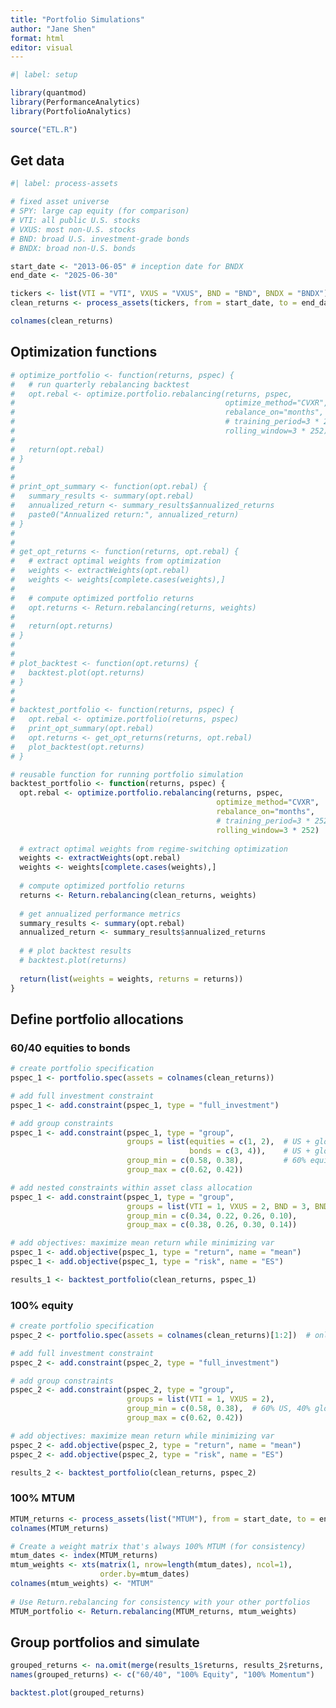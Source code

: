 ```yaml
---
title: "Portfolio Simulations"
author: "Jane Shen"
format: html
editor: visual
---
```


```r
#| label: setup

library(quantmod)
library(PerformanceAnalytics)
library(PortfolioAnalytics)

source("ETL.R")
```

## Get data

```r
#| label: process-assets

# fixed asset universe
# SPY: large cap equity (for comparison)
# VTI: all public U.S. stocks
# VXUS: most non-U.S. stocks
# BND: broad U.S. investment-grade bonds
# BNDX: broad non-U.S. bonds

start_date <- "2013-06-05" # inception date for BNDX
end_date <- "2025-06-30"

tickers <- list(VTI = "VTI", VXUS = "VXUS", BND = "BND", BNDX = "BNDX")
clean_returns <- process_assets(tickers, from = start_date, to = end_date) # xts object

colnames(clean_returns)
```

## Optimization functions

```r
# optimize_portfolio <- function(returns, pspec) {
#   # run quarterly rebalancing backtest
#   opt.rebal <- optimize.portfolio.rebalancing(returns, pspec,
#                                               optimize_method="CVXR",
#                                               rebalance_on="months",
#                                               # training_period=3 * 252, # 3 years is the default
#                                               rolling_window=3 * 252)
# 
#   return(opt.rebal)
# }
# 
# 
# print_opt_summary <- function(opt.rebal) {
#   summary_results <- summary(opt.rebal)
#   annualized_return <- summary_results$annualized_returns 
#   paste0("Annualized return:", annualized_return)
# }
# 
# 
# get_opt_returns <- function(returns, opt.rebal) {
#   # extract optimal weights from optimization
#   weights <- extractWeights(opt.rebal)
#   weights <- weights[complete.cases(weights),]
# 
#   # compute optimized portfolio returns
#   opt.returns <- Return.rebalancing(returns, weights)
# 
#   return(opt.returns)
# }
# 
# 
# plot_backtest <- function(opt.returns) {
#   backtest.plot(opt.returns)
# }
# 
# 
# backtest_portfolio <- function(returns, pspec) {
#   opt.rebal <- optimize.portfolio(returns, pspec)
#   print_opt_summary(opt.rebal)
#   opt.returns <- get_opt_returns(returns, opt.rebal)
#   plot_backtest(opt.returns)
# }
```

```r
# reusable function for running portfolio simulation
backtest_portfolio <- function(returns, pspec) {
  opt.rebal <- optimize.portfolio.rebalancing(returns, pspec,
                                              optimize_method="CVXR",
                                              rebalance_on="months",
                                              # training_period=3 * 252, # 3 years is the default
                                              rolling_window=3 * 252)
  
  # extract optimal weights from regime-switching optimization  
  weights <- extractWeights(opt.rebal)  
  weights <- weights[complete.cases(weights),]  
    
  # compute optimized portfolio returns  
  returns <- Return.rebalancing(clean_returns, weights)  
  
  # get annualized performance metrics  
  summary_results <- summary(opt.rebal)  
  annualized_return <- summary_results$annualized_returns 
  
  # # plot backtest results
  # backtest.plot(returns)
  
  return(list(weights = weights, returns = returns))
}
```

## Define portfolio allocations

### 60/40 equities to bonds

```r
# create portfolio specification
pspec_1 <- portfolio.spec(assets = colnames(clean_returns))

# add full investment constraint
pspec_1 <- add.constraint(pspec_1, type = "full_investment")

# add group constraints
pspec_1 <- add.constraint(pspec_1, type = "group",
                          groups = list(equities = c(1, 2),  # US + global equities
                                        bonds = c(3, 4)),    # US + global bonds
                          group_min = c(0.58, 0.38),         # 60% equities, 40% bonds with some flexibility
                          group_max = c(0.62, 0.42))

# add nested constraints within asset class allocation
pspec_1 <- add.constraint(pspec_1, type = "group",  
                          groups = list(VTI = 1, VXUS = 2, BND = 3, BNDX = 4),  
                          group_min = c(0.34, 0.22, 0.26, 0.10), 
                          group_max = c(0.38, 0.26, 0.30, 0.14))

# add objectives: maximize mean return while minimizing var
pspec_1 <- add.objective(pspec_1, type = "return", name = "mean")  
pspec_1 <- add.objective(pspec_1, type = "risk", name = "ES")

results_1 <- backtest_portfolio(clean_returns, pspec_1)
```

### 100% equity

```r
# create portfolio specification
pspec_2 <- portfolio.spec(assets = colnames(clean_returns)[1:2])  # only equities

# add full investment constraint
pspec_2 <- add.constraint(pspec_2, type = "full_investment")

# add group constraints
pspec_2 <- add.constraint(pspec_2, type = "group",
                          groups = list(VTI = 1, VXUS = 2),
                          group_min = c(0.58, 0.38),  # 60% US, 40% global
                          group_max = c(0.62, 0.42))

# add objectives: maximize mean return while minimizing var
pspec_2 <- add.objective(pspec_2, type = "return", name = "mean")  
pspec_2 <- add.objective(pspec_2, type = "risk", name = "ES")

results_2 <- backtest_portfolio(clean_returns, pspec_2)
```

### 100% MTUM

```r
MTUM_returns <- process_assets(list("MTUM"), from = start_date, to = end_date) # xts object
colnames(MTUM_returns)

# Create a weight matrix that's always 100% MTUM (for consistency)  
mtum_dates <- index(MTUM_returns)  
mtum_weights <- xts(matrix(1, nrow=length(mtum_dates), ncol=1),   
                    order.by=mtum_dates)  
colnames(mtum_weights) <- "MTUM"  
  
# Use Return.rebalancing for consistency with your other portfolios  
MTUM_portfolio <- Return.rebalancing(MTUM_returns, mtum_weights)
```

## Group portfolios and simulate

```r
grouped_returns <- na.omit(merge(results_1$returns, results_2$returns, MTUM_portfolio, all=FALSE))  
names(grouped_returns) <- c("60/40", "100% Equity", "100% Momentum")  

backtest.plot(grouped_returns)
```
